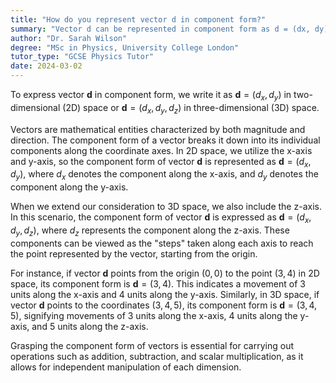 ```yaml
---
title: "How do you represent vector d in component form?"
summary: "Vector d can be represented in component form as d = (dx, dy) for 2D or d = (dx, dy, dz) for 3D."
author: "Dr. Sarah Wilson"
degree: "MSc in Physics, University College London"
tutor_type: "GCSE Physics Tutor"
date: 2024-03-02
---
```


To express vector $\mathbf{d}$ in component form, we write it as $\mathbf{d} = (d_x, d_y)$ in two-dimensional (2D) space or $\mathbf{d} = (d_x, d_y, d_z)$ in three-dimensional (3D) space.

Vectors are mathematical entities characterized by both magnitude and direction. The component form of a vector breaks it down into its individual components along the coordinate axes. In 2D space, we utilize the x-axis and y-axis, so the component form of vector $\mathbf{d}$ is represented as $\mathbf{d} = (d_x, d_y)$, where $d_x$ denotes the component along the x-axis, and $d_y$ denotes the component along the y-axis.

When we extend our consideration to 3D space, we also include the z-axis. In this scenario, the component form of vector $\mathbf{d}$ is expressed as $\mathbf{d} = (d_x, d_y, d_z)$, where $d_z$ represents the component along the z-axis. These components can be viewed as the "steps" taken along each axis to reach the point represented by the vector, starting from the origin.

For instance, if vector $\mathbf{d}$ points from the origin $(0, 0)$ to the point $(3, 4)$ in 2D space, its component form is $\mathbf{d} = (3, 4)$. This indicates a movement of 3 units along the x-axis and 4 units along the y-axis. Similarly, in 3D space, if vector $\mathbf{d}$ points to the coordinates $(3, 4, 5)$, its component form is $\mathbf{d} = (3, 4, 5)$, signifying movements of 3 units along the x-axis, 4 units along the y-axis, and 5 units along the z-axis.

Grasping the component form of vectors is essential for carrying out operations such as addition, subtraction, and scalar multiplication, as it allows for independent manipulation of each dimension.
    